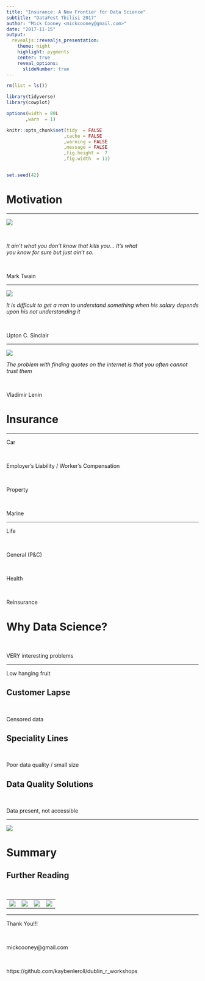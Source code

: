 ```yaml
---
title: "Insurance: A New Frontier for Data Science"
subtitle: "DataFest Tbilisi 2017"
author: "Mick Cooney <mickcooney@gmail.com>"
date: "2017-11-15"
output:
  revealjs::revealjs_presentation:
    theme: night
    highlight: pygments
    center: true
    reveal_options:
      slideNumber: true
---
```


```r
rm(list = ls())

library(tidyverse)
library(cowplot)

options(width = 80L
       ,warn  = 1)

knitr::opts_chunk$set(tidy  = FALSE
                     ,cache = FALSE
                     ,warning = FALSE
                     ,message = FALSE
                     ,fig.height =  7
                     ,fig.width  = 11)


set.seed(42)
```


# Motivation

---

![](img/marktwain.jpg)

\

*It ain't what you don't know that kills you... It's what      
you know for sure but just ain't so.*                          


\

Mark Twain

---

![](img/uptonsinclair.jpg)

*It is difficult to get a man to understand something when his salary depends
upon his not understanding it*

\

Upton C. Sinclair


---

![](img/vladimirlenin.jpg)

*The problem with finding quotes on the internet is that you often cannot
trust them*

\

Vladimir Lenin



# Insurance

---

Car

\

Employer's Liability / Worker's Compensation

\

Property

\

Marine


---


Life

\

General (P&C)

\

Health

\

Reinsurance



# Why Data Science?

\

VERY interesting problems

---

Low hanging fruit



## Customer Lapse

\

Censored data


## Speciality Lines

\

Poor data quality / small size



## Data Quality Solutions

\

Data present, not accessible


---

![](img/crazypills.jpg)




# Summary


## Further Reading

\


------------------------------- ------------------------- -------------------------- ------------------------------  
![](img/charpentier_splash.png) ![](img/frees_splash.png) ![](img/dejong_splash.png) ![](img/gelmanhill_splash.png)
------------------------------- ------------------------- -------------------------- ------------------------------


---

Thank You!!!

\

mickcooney@gmail.com

\

https://github.com/kaybenleroll/dublin_r_workshops
